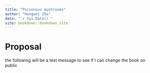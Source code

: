 ```yaml
--- 
title: "Poisonous mushrooms"
author: "Hongwei Zha"
date: "`r Sys.Date()`"
site: bookdown::bookdown_site
---
```


# Proposal
the following will be a test message to see if I can change the book on public